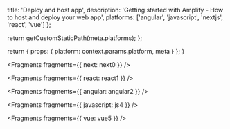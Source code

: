 
  title: 'Deploy and host app',
  description:
    'Getting started with Amplify - How to host and deploy your web app',
  platforms: ['angular', 'javascript', 'nextjs', 'react', 'vue']
};

  return getCustomStaticPath(meta.platforms);
};

  return {
    props: {
      platform: context.params.platform,
      meta
    }
  };
}


<Fragments fragments={{ next: next0 }} />


<Fragments fragments={{ react: react1 }} />


<Fragments fragments={{ angular: angular2 }} />


<Fragments fragments={{ javascript: js4 }} />


<Fragments fragments={{ vue: vue5 }} />
